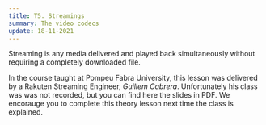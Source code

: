 ```yaml
---
title: T5. Streamings
summary: The video codecs
update: 18-11-2021
---
```


Streaming is any media delivered and played back simultaneously without requiring a completely downloaded file.

In the course taught at Pompeu Fabra University, this lesson was delivered by a Rakuten Streaming Engineer, _Guillem Cabrera_. Unfortunately his class was was not recorded, but you can find here the slides in PDF. We encorauge you to complete this theory lesson next time the class is explained.


